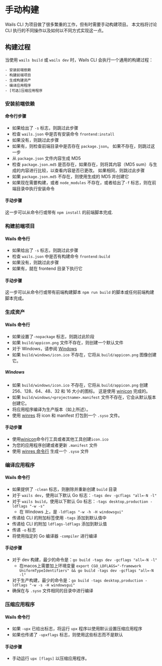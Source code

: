 # 手动构建

Wails CLI 为项目做了很多繁重的工作，但有时需要手动构建项目。 本文档将讨论 CLI 执行的不同操作以及如何以不同方式实现这一点。

## 构建过程

当使用 `wails build` 或 `wails dev` 时，Wails CLI 会执行一个通用的构建过程：

    - 安装前端依赖
    - 构建前端项目
    - 生成构建资产
    - 编译应用程序
    - [可选]压缩应用程序

### 安装前端依赖

#### 命令行步骤

- 如果给出了 `-s` 标志，则跳过此步骤
- 检查 `wails.json` 中是否有安装命令 `frontend:install`
- 如果没有，则跳过此步骤
- 如果有，则检查前端目录中是否存在 `package.json`。 如果不存在，则跳过这一步
- 从 `package.json` 文件内容生成 MD5
- 检查 `package.json.md5` 是否存在，如果存在，则将其内容（MD5 sum）与生成的内容进行比较，以查看内容是否已更改。 如果相同，则跳过此步骤
- 如果 `package.json.md5` 不存在，则使用生成的 MD5 并创建它
- 如果现在需要构建，或者 `node_modules` 不存在，或者给出了`-f` 标志，则在前端目录中执行安装命令

#### 手动步骤

这一步可以从命令行或带有 `npm install` 的前端脚本完成.

### 构建前端项目

#### Wails 命令行

- 如果给出了 `-s` 标志，则跳过此步骤
- 检查 `wails.json` 中是否有构建命令 `frontend:build`
- 如果没有，则跳过此步骤
- 如果有，就在 frontend 目录下执行它

#### 手动步骤

这一步可以从命令行或带有前端构建脚本 `npm run build` 的脚本或任何前端构建脚本完成。

### 生成资产

#### Wails 命令行

- 如果设置了`-nopackage` 标志，则跳过此阶段
- 如果 `build/appicon.png` 文件不存在，则创建一个默认文件
- 对于 Windows，请参阅 [ Windows](#windows)
- 如果 `build/windows/icon.ico` 不存在，它将从 `build/appicon.png` 图像创建它。

##### Windows

- 如果 `build/windows/icon.ico` 不存在，它将从 `build/appicon.png` 创建 256、128、64、48、32 和 16 大小的图标。 这是使用 [winicon](https://github.com/leaanthony/winicon) 完成的。
- 如果 `build/windows/<projectname>.manifest` 文件不存在，它会从默认版本创建它。
- 将应用程序编译为生产版本（如上所述）。
- 使用 [winres](https://github.com/tc-hib/winres) 将 icon 和 manifest 打包到一个 `.syso` 文件。

#### 手动步骤

- 使用[winicon](https://github.com/leaanthony/winicon)命令行工具或者其他工具创建`icon.ico`
- 为您的应用程序创建或者更新 `.manifest` 文件
- 使用 [winres 命令行](https://github.com/tc-hib/go-winres) 生成一个 `.syso` 文件

### 编译应用程序

#### Wails 命令行

- 如果提供了 `-clean` 标志，则删除并重新创建 `build` 目录
- 对于 `wails dev`，使用以下默认 Go 标志：`-tags dev -gcflags "all=-N -l"`
- 对于 `wails build`，使用以下默认 Go 标志：`-tags desktop,production -ldflags "-w -s"`
  - 在 Windows 上，是 `-ldflags "-w -h -H windowsgui"`
- 传递给 CLI 的附加标签使用 `-tags` 添​​加到默认值中
- 传递给 CLI 的附加 `ldflags-ldflags` 添加到默认值
- 传递 `-o` 标志
- 将使用指定的 Go 编译器 `-compiler` 进行编译

#### 手动步骤

- 对于 dev 构建，最少的命令是：`go build -tags dev -gcflags "all=-N -l"`
  - 在macos上需要加上环境变量 `export CGO_LDFLAGS="-framework UniformTypeIdentifiers" && go build -tags dev -gcflags "all=-N -l"` 
- 对于生产构建，最少的命令是：`go build -tags desktop,production -ldflags "-w -s -H windowsgui"`
- 确保在与 `.syso` 文件相同的目录中进行编译

### 压缩应用程序

#### Wails 命令行

- 如果 `-upx` 已给出标志，将运行 `upx` 程序以使用默认设置压缩应用程序
- 如果也传递了 `-upxflags` 标志，则使用这些标志而不是默认

#### 手动步骤

- 手动运行 `upx [flags]` 以压缩应用程序。
